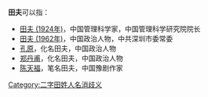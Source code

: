 '''田夫'''可以指：
* [[田夫_(1924年)|田夫 (1924年)]]，中国管理科学家，中国管理科学研究院院长
* [[田夫_(1962年)|田夫 (1962年)]]，中国政治人物，中共深圳市委常委
* [[孔原|孔原]]，化名田夫，中国政治人物
* [[郑丹甫|郑丹甫]]，化名田夫，中国政治人物
* [[陈天福|陈天福]]，笔名田夫，中国豫剧作家

{{disambig}}

[[Category:二字田姓人名消歧义|Category:二字田姓人名消歧义]]